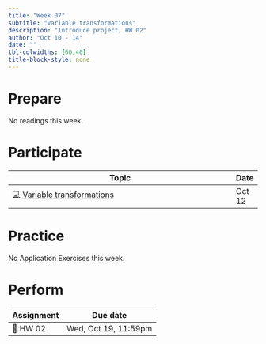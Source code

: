 ```yaml
---
title: "Week 07"
subtitle: "Variable transformations"
description: "Introduce project, HW 02"
author: "Oct 10 - 14"
date: ""
tbl-colwidths: [60,40]
title-block-style: none
---
```


# Prepare

No readings this week.

# Participate

| Topic                                                                    | Date   |
|--------------------------------------------------------------------------|--------|
| 💻 [Variable transformations](../slides/13-variable-transformations.qmd) | Oct 12 |

# Practice

No Application Exercises this week.

# Perform

| Assignment | Due date             |
|------------|----------------------|
| 📝 HW 02   | Wed, Oct 19, 11:59pm |
